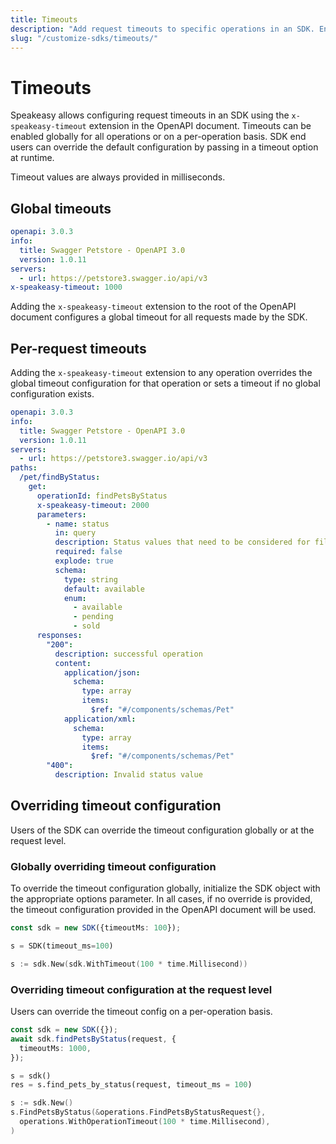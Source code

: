 ```yaml
---
title: Timeouts
description: "Add request timeouts to specific operations in an SDK. Enable timeouts globally or per operation."
slug: "/customize-sdks/timeouts/"
---
```



# Timeouts

Speakeasy allows configuring request timeouts in an SDK using the `x-speakeasy-timeout` extension in the OpenAPI document. Timeouts can be enabled globally for all operations or on a per-operation basis. SDK end users can override the default configuration by passing in a timeout option at runtime. 

Timeout values are always provided in milliseconds.

## Global timeouts

```yaml
openapi: 3.0.3
info:
  title: Swagger Petstore - OpenAPI 3.0
  version: 1.0.11
servers:
  - url: https://petstore3.swagger.io/api/v3
x-speakeasy-timeout: 1000
```

Adding the `x-speakeasy-timeout` extension to the root of the OpenAPI document configures a global timeout for all requests made by the SDK.

## Per-request timeouts

Adding the `x-speakeasy-timeout` extension to any operation overrides the global timeout configuration for that operation or sets a timeout if no global configuration exists.

```yaml
openapi: 3.0.3
info:
  title: Swagger Petstore - OpenAPI 3.0
  version: 1.0.11
servers:
  - url: https://petstore3.swagger.io/api/v3
paths:
  /pet/findByStatus:
    get:
      operationId: findPetsByStatus
      x-speakeasy-timeout: 2000
      parameters:
        - name: status
          in: query
          description: Status values that need to be considered for filter
          required: false
          explode: true
          schema:
            type: string
            default: available
            enum:
              - available
              - pending
              - sold
      responses:
        "200":
          description: successful operation
          content:
            application/json:
              schema:
                type: array
                items:
                  $ref: "#/components/schemas/Pet"
            application/xml:
              schema:
                type: array
                items:
                  $ref: "#/components/schemas/Pet"
        "400":
          description: Invalid status value
```

## Overriding timeout configuration

Users of the SDK can override the timeout configuration globally or at the request level.

### Globally overriding timeout configuration

To override the timeout configuration globally, initialize the SDK object with the appropriate options parameter. In all cases, if no override is provided, the timeout configuration provided in the OpenAPI document will be used.

<CodeWithTabs>

```typescript !!tabs TypeScript
const sdk = new SDK({timeoutMs: 100});
```

```python !!tabs Python
s = SDK(timeout_ms=100)
```

```go !!tabs Go
s := sdk.New(sdk.WithTimeout(100 * time.Millisecond))
```

</CodeWithTabs>

### Overriding timeout configuration at the request level

Users can override the timeout config on a per-operation basis.

<CodeWithTabs>

```typescript !!tabs TypeScript
const sdk = new SDK({});
await sdk.findPetsByStatus(request, {
  timeoutMs: 1000,
});
```

```python !!tabs Python
s = sdk()
res = s.find_pets_by_status(request, timeout_ms = 100)
```

```go !!tabs Go
s := sdk.New()
s.FindPetsByStatus(&operations.FindPetsByStatusRequest{},
  operations.WithOperationTimeout(100 * time.Millisecond),
)
```

</CodeWithTabs>
